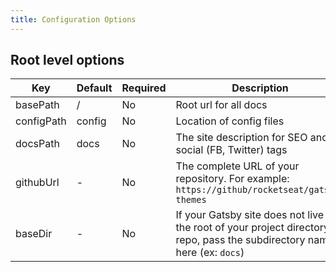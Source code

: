 ```yaml
---
title: Configuration Options
---
```


## Root level options

| Key        | Default | Required | Description                                                                                                                    |
| ---------- | ------- | -------- | ------------------------------------------------------------------------------------------------------------------------------ |
| basePath   | /       | No       | Root url for all docs                                                                                                          |
| configPath | config  | No       | Location of config files                                                                                                       |
| docsPath   | docs    | No       | The site description for SEO and social (FB, Twitter) tags                                                                     |
| githubUrl  | -       | No       | The complete URL of your repository. For example: `https://github/rocketseat/gatsby-themes`                                    |
| baseDir    | -       | No       | If your Gatsby site does not live in the root of your project directory/git repo, pass the subdirectory name here (ex: `docs`) |
